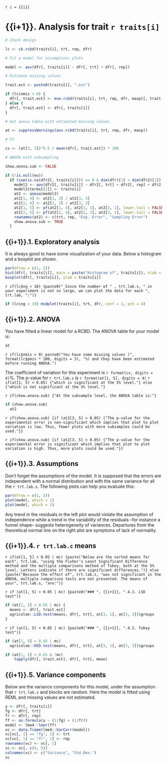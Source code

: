 `r i = {{i}}`

# {{i+1}}. Analysis for trait `r traits[i]`

```r

# Check design

lc <- ck.rcbd(traits[i], trt, rep, dfr)

# Fit a model for assumptions plots

model <- aov(dfr[, traits[i]] ~ dfr[, trt] + dfr[, rep])

# Estimate missing values

trait.est <- paste0(traits[i], ".est")

if (lc$nmis > 0) {
  dfr[, trait.est] <- mve.rcbd(traits[i], trt, rep, dfr, maxp)[, trait.est]
} else {
  dfr[, trait.est] <- dfr[, traits[i]]
}

# Get anova table with estimated missing values

at <- suppressWarnings(aov.rcbd(traits[i], trt, rep, dfr, maxp))

# CV

cv <- (at[3, 3])^0.5 / mean(dfr[, trait.est]) * 100

# ANOVA with subsampling

show.anova.sub <- FALSE

if (!is.null(eu))
  if (sum(is.na(dfr2[, traits[i]])) == 0 & dim(dfr)[1] < dim(dfr2)[1]) {
    model2 <- aov(dfr2[, traits[i]] ~ dfr2[, trt] + dfr2[, rep] + dfr2[, eu] %in% dfr2[, trt])
    model2$terms[[2]] <- traits[i]
    at2 <- anova(model2)
    at2[1, 4] <- at2[1, 3] / at2[3, 3]
    at2[2, 4] <- at2[2, 3] / at2[3, 3]
    at2[1, 5] <- pf(at2[1, 4], at2[1, 1], at2[3, 1], lower.tail = FALSE)
    at2[2, 5] <- pf(at2[2, 4], at2[2, 1], at2[3, 1], lower.tail = FALSE)
    rownames(at2) <- c(trt, rep, "Exp. Error", "Sampling Error")
    show.anova.sub <- TRUE
  }

```

## {{i+1}}.1. Exploratory analysis

It is always good to have some visualization of your data. Below a histogram and a boxplot are shown.

```r
par(mfrow = c(1, 2))
hist(dfr[, traits[i]], main = paste("Histogram of", traits[i]), xlab = traits[i])
boxplot(dfr[, traits[i]], ylab = traits[i])
```

`r if(lc$ng < 10) {paste0(" Since the number of " , trt.lab.s, " in your experiment is not so large, we can plot the data for each ", trt.lab, ":")}`

```r
if (lc$ng < 10) msdplot(traits[i], trt, dfr, conf = 1, pch = 4)
```

## {{i+1}}.2. ANOVA

You have fitted a linear model for a RCBD. The ANOVA table for your model is:

```r
at
```

`r if(lc$nmis > 0) paste0("You have some missing values (", format(lc$pmis * 100, digits = 3), "%) and they have been estimated before running ANOVA.")`

The coefficient of variation for this experiment is `r format(cv, digits = 4)`%.
The p-value for `r trt.lab.s` is `r format(at[1, 5], digits = 4)`
`r if(at[1, 5] < 0.05) {"which is significant at the 5% level."} else {"which is not significant at the 5% level."}`

`r if(show.anova.sub) {"At the subsample level, the ANOVA table is:"}`

```r
if (show.anova.sub)
  at2
```

`r if(show.anova.sub) {if (at2[3, 5] > 0.05) {"The p-value for the experimental error is non-significant which implies that plot to plot variation is low. Thus, fewer plots with more subsamples could be used."}}`

`r if(show.anova.sub) {if (at2[3, 5] < 0.05) {"The p-value for the experimental error is significant which implies that plot to plot variation is high. Thus, more plots could be used."}}`

## {{i+1}}.3. Assumptions

Don't forget the assumptions of the model. It is supposed that the errors are independent with a normal distribution and with the same variance for all the `r trt.lab.s`. The following plots can help you evaluate this:

```r
par(mfrow = c(1, 2))
plot(model, which = 1)
plot(model, which = 2)
```

Any trend in the residuals in the left plot would violate the assumption of independence while a trend in the variability of the residuals --for instance a funnel shape-- suggests heterogeneity of variances. Departures from the theoretical normal line on the right plot are symptoms of lack of normality.

## {{i+1}}.4. `r trt.lab.c` means

`r if(at[1, 5] < 0.05 | mc) {paste("Below are the sorted means for each", trt.lab, "using the Fisher's Least Significant Difference method and the multiple comparisons method of Tukey, both at the 5% level. Letters indicate if there are significant differences.")} else {paste("Because the effect of", trt.lab.s, "was not significant in the ANOVA, multiple comparison tests are not presented. The means of your", trt.lab.s, "are:")}`

`r if (at[1, 5] < 0.05 | mc) {paste0("### ", {{i+1}}, ".4.1. LSD test")}`

```r
if (at[1, 5] < 0.05 | mc) {
  means <- dfr[, trait.est]
  agricolae::LSD.test(means, dfr[, trt], at[3, 1], at[3, 3])$groups
}
```

`r if (at[1, 5] < 0.05 | mc) {paste0("### ", {{i+1}}, ".4.2. Tukey test")}`

```r
if (at[1, 5] < 0.05 | mc)
  agricolae::HSD.test(means, dfr[, trt], at[3, 1], at[3, 3])$groups
```

```r
if (at[1, 5] > 0.05 & !mc)
    tapply(dfr[, trait.est], dfr[, trt], mean)
```

## {{i+1}}.5. Variance components

Below are the variance components for this model, under the assumption that `r trt.lab.s` and blocks are random. Here the model is fitted using REML and missing values are not estimated.

```r
y <- dfr[, traits[i]]
fg <- dfr[, trt]
fr <- dfr[, rep]
ff <- as.formula(y ~ (1|fg) + (1|fr))
model <- lme4::lmer(ff)
vc <- data.frame(lme4::VarCorr(model))
vc[vc[, 1] == "fg", 1] <- trt
vc[vc[, 1] == "fr", 1] <- rep
rownames(vc) <- vc[, 1]
vc <- vc[, c(4, 5)]
colnames(vc) <- c("Variance", "Std.Dev.")
vc
```
